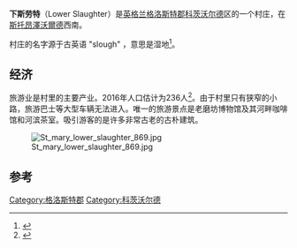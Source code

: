 {{Infobox UK place |
|static_image_name= Lower_Slaughter_Cotswolds.jpg
|country= 英格兰
|region= South West England
|official_name= Lower Slaughter
|civil_parish= 
|shire_district= [[科茨沃尔德|科茨沃尔德]]
|shire_county= [[格洛斯特郡|格洛斯特郡]]
|os_grid_reference= SP1638422561
|coordinates = {{coord|51.906|-1.777|display=inline,title}}
|label_position=left
|dial_code= 01451
|post_town= 切尔滕纳姆 
|postcode_district= GL54
|postcode_area= GL
|constituency_westminster= 科茨沃尔德
}}
'''下斯劳特'''（Lower Slaughter）是[[英格兰|英格兰]][[格洛斯特郡|格洛斯特郡]][[科茨沃尔德|科茨沃尔德]]区的一个村庄，在[[斯托昂澤沃爾德|斯托昂澤沃爾德]]西南{{convert|4|mi|km}}。

村庄的名字源于古英语 "slough" ，意思是湿地<ref>{{Cite web |url=https://www.historic-uk.com/HistoryMagazine/DestinationsUK/The-Cotswolds/ |title=The Cotswolds |access-date=16 July 2020 |archive-url=https://web.archive.org/web/20181106225517/https://www.historic-uk.com/HistoryMagazine/DestinationsUK/The-Cotswolds/ |archive-date=2018-11-06 |dead-url=no }}</ref>。

==经济==
旅游业是村里的主要产业。2016年人口估计为236人<ref>{{Cite web |url=https://www.citypopulation.de/php/uk-parishes-southwestengland.php?adm2id=E04004245 |title=South West England |access-date=16 July 2020 |archive-url=https://web.archive.org/web/20180625213457/https://www.citypopulation.de/php/uk-parishes-southwestengland.php?adm2id=E04004245 |archive-date=2018-06-25 |dead-url=no }}</ref>。由于村里只有狭窄的小路，旅游巴士等大型车辆无法进入。唯一的旅游景点是老磨坊博物馆及其河畔咖啡馆和河滨茶室。吸引游客的是许多非常古老的古朴建筑。

[[File:St_mary_lower_slaughter_869.jpg|thumb]]

==参考==
{{Reflist}}
[[Category:格洛斯特郡|Category:格洛斯特郡]]
[[Category:科茨沃尔德|Category:科茨沃尔德]]